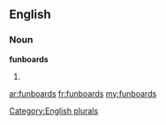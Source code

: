 ==English==

===Noun===
'''funboards'''

# {{plural of|[[funboard]]}}

[[Category:English plurals]]

[[ar:funboards]]
[[fr:funboards]]
[[my:funboards]]